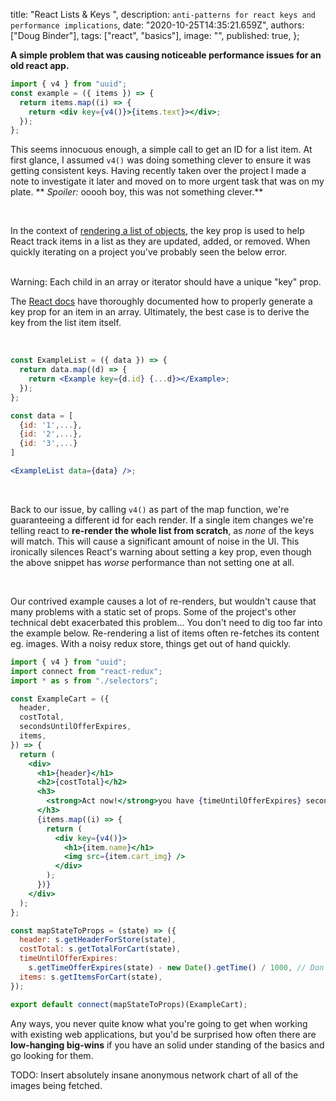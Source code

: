   title: "React Lists & Keys ",
  description: `anti-patterns for react keys and performance implications`,
  date: "2020-10-25T14:35:21.659Z",
  authors: ["Doug Binder"],
  tags: ["react", "basics"],
  image: "",
  published: true,
};

**A simple problem that was causing noticeable performance issues for an old react app.**

```jsx
import { v4 } from "uuid";
const example = ({ items }) => {
  return items.map((i) => {
    return <div key={v4()}>{items.text}></div>;
  });
};
```

This seems innocuous enough, a simple call to get an ID for a list item. At first glance, I assumed `v4()` was doing something clever to ensure it was getting consistent keys. Having recently taken over the project I made a note to investigate it later and moved on to more urgent task that was on my plate. ** _Spoiler:_ ooooh boy, this was not something clever.**

<!--more-->

<br />

In the context of [rendering a list of objects](https://reactjs.org/docs/lists-and-keys.html),
the key prop is used to help React track items in a list as they are updated, added, or removed. When quickly iterating on a project you've probably seen the below error.

<br />

<ConsoleErrorComponent>
  Warning: Each child in an array or iterator should have a unique "key" prop.
</ConsoleErrorComponent>

<br />

The [React docs](https://reactjs.org/docs/lists-and-keys.html) have thoroughly documented how to properly generate a key prop for an item in an array. Ultimately, the best case is to derive the key from the list item itself.

<br />

```jsx
const ExampleList = ({ data }) => {
  return data.map((d) => {
    return <Example key={d.id} {...d}></Example>;
  });
};

const data = [
  {id: '1',...},
  {id: '2',...},
  {id: '3',...}
]

<ExampleList data={data} />;
```

<br />

Back to our issue, by calling `v4()` as part of the map function, we're guaranteeing a different id for each render. If a single item changes we're telling react to **re-render the whole list from scratch**, as _none_ of the keys will match. This will cause a significant amount of noise in the UI. This ironically silences React's warning about setting a key prop, even though the above snippet has _worse_ performance than not setting one at all.

<br />

Our contrived example causes a lot of re-renders, but wouldn't cause that many problems with a static set of props. Some of the project's other technical debt exacerbated this problem... You don't need to dig too far into the example below. Re-rendering a list of items often re-fetches its content eg. images. With a noisy redux store, things get out of hand quickly.

```jsx
import { v4 } from "uuid";
import connect from "react-redux";
import * as s from "./selectors";

const ExampleCart = ({
  header,
  costTotal,
  secondsUntilOfferExpires,
  items,
}) => {
  return (
    <div>
      <h1>{header}</h1>
      <h2>{costTotal}</h2>
      <h3>
        <strong>Act now!</strong>you have {timeUntilOfferExpires} seconds.{" "}
      </h3>
      {items.map((i) => {
        return (
          <div key={v4()}>
            <h1>{item.name}</h1>
            <img src={item.cart_img} />
          </div>
        );
      })}
    </div>
  );
};

const mapStateToProps = (state) => ({
  header: s.getHeaderForStore(state),
  costTotal: s.getTotalForCart(state),
  timeUntilOfferExpires:
    s.getTimeOfferExpires(state) - new Date().getTime() / 1000, // Don't do this
  items: s.getItemsForCart(state),
});

export default connect(mapStateToProps)(ExampleCart);
```

Any ways, you never quite know what you're going to get when working with existing web applications, but you'd be surprised how often there are **low-hanging big-wins** if you have an solid under standing of the basics and go looking for them.

TODO: Insert absolutely insane anonymous network chart of all of the images being fetched.
